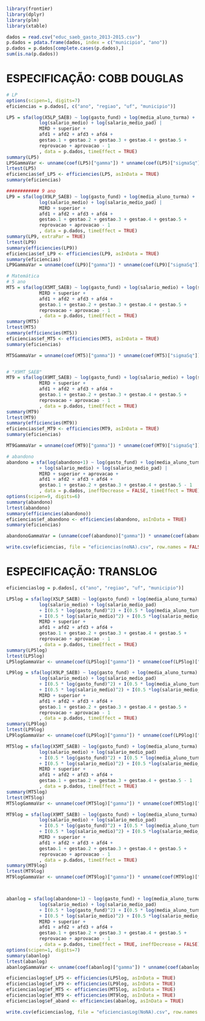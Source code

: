 ```r
library(frontier)
library(dplyr)
library(plm)
library(xtable)

dados = read.csv("educ_saeb_gasto_2013-2015.csv")
p.dados = pdata.frame(dados, index = c("municipio", "ano"))
p.dados = p.dados[complete.cases(p.dados),]
sum(is.na(p.dados))

```

# ESPECIFICAÇÃO: COBB DOUGLAS
```r
# LP
options(scipen=1, digits=7)
eficiencias = p.dados[, c("ano", "regiao", "uf", "municipio")]

LP5 = sfa(log(X5LP_SAEB) ~ log(gasto_fund) + log(media_aluno_turma) +
            log(salario_medio) + log(salario_medio_pad) |
            MIRD + superior +
            afd1 + afd2 + afd3 + afd4 +
            gestao.1 + gestao.2 + gestao.3 + gestao.4 + gestao.5 +
            reprovacao + aprovacao - 1
            , data = p.dados, timeEffect = TRUE)
summary(LP5)
LP5GammaVar <- unname(coef(LP5)["gamma"]) * unname(coef(LP5)["sigmaSq"]) * (1 - (2*dnorm(0) )^2) / (unname(coef(LP5)["gamma"]) * unname(coef(LP5)["sigmaSq"]) * (1 - (2*dnorm(0) )^2) + (1 - unname(coef(LP5)["gamma"])) * unname(coef(LP5)["sigmaSq"]))
lrtest(LP5)
eficiencias$ef_LP5 <- efficiencies(LP5, asInData = TRUE)
summary(eficiencias)
```

```r
############ 9 ano
LP9 = sfa(log(X9LP_SAEB) ~ log(gasto_fund) + log(media_aluno_turma) +
            log(salario_medio) + log(salario_medio_pad) |
            MIRD + superior +
            afd1 + afd2 + afd3 + afd4 +
            gestao.1 + gestao.2 + gestao.3 + gestao.4 + gestao.5 +
            reprovacao + aprovacao - 1
            , data = p.dados, timeEffect = TRUE)
summary(LP9, extraPar = TRUE)
lrtest(LP9)
summary(efficiencies(LP9))
eficiencias$ef_LP9 <- efficiencies(LP9, asInData = TRUE)
summary(eficiencias)
LP9GammaVar = unname(coef(LP9)["gamma"]) * unname(coef(LP9)["sigmaSq"]) * (1 - (2*dnorm(0) )^2) / (unname(coef(LP9)["gamma"]) * unname(coef(LP9)["sigmaSq"]) * (1 - (2*dnorm(0) )^2) + (1 - unname(coef(LP9)["gamma"]) ) * unname(coef(LP9)["sigmaSq"]))

```

```r
# Matemática
# 5 ano
MT5 = sfa(log(X5MT_SAEB) ~ log(gasto_fund) + log(salario_medio) + log(salario_medio_pad) + log(media_aluno_turma) |
            MIRD + superior +
            afd1 + afd2 + afd3 + afd4 +
            gestao.1 + gestao.2 + gestao.3 + gestao.4 + gestao.5 +
            reprovacao + aprovacao - 1
            , data = p.dados, timeEffect = TRUE)
summary(MT5)
lrtest(MT5)
summary(efficiencies(MT5))
eficiencias$ef_MT5 <- efficiencies(MT5, asInData = TRUE)
summary(eficiencias)

MT5GammaVar = unname(coef(MT5)["gamma"]) * unname(coef(MT5)["sigmaSq"]) * (1 - (2*dnorm(0) )^2) / (unname(coef(MT5)["gamma"]) * unname(coef(MT5)["sigmaSq"]) * (1 - (2*dnorm(0) )^2) + (1 - unname(coef(MT5)["gamma"])) * unname(coef(MT5)["sigmaSq"]))


# "X9MT_SAEB" 
MT9 = sfa(log(X9MT_SAEB) ~ log(gasto_fund) + log(salario_medio) + log(salario_medio_pad) + log(media_aluno_turma) |
            MIRD + superior +
            afd1 + afd2 + afd3 + afd4 +
            gestao.1 + gestao.2 + gestao.3 + gestao.4 + gestao.5 +
            reprovacao + aprovacao - 1
            , data = p.dados, timeEffect = TRUE)
summary(MT9)
lrtest(MT9)
summary(efficiencies(MT9))
eficiencias$ef_MT9 <- efficiencies(MT9, asInData = TRUE)
summary(eficiencias)

MT9GammaVar = unname(coef(MT9)["gamma"]) * unname(coef(MT9)["sigmaSq"]) * (1 - (2*dnorm(0) )^2) / (unname(coef(MT9)["gamma"]) * unname(coef(MT9)["sigmaSq"]) * (1 - (2*dnorm(0) )^2) + (1 - unname(coef(MT9)["gamma"])) * unname(coef(MT9)["sigmaSq"]))

```

```r

# abandono 
abandono = sfa(log(abandono+1) ~ log(gasto_fund) + log(media_aluno_turma) +
            + log(salario_medio) + log(salario_medio_pad) |
            MIRD + superior + aprovacao +
            afd1 + afd2 + afd3 + afd4 +
            gestao.1 + gestao.2 + gestao.3 + gestao.4 + gestao.5 - 1
            , data = p.dados, ineffDecrease = FALSE, timeEffect = TRUE)
options(scipen=9, digits=6)
summary(abandono)
lrtest(abandono)
summary(efficiencies(abandono))
eficiencias$ef_abandono <- efficiencies(abandono, asInData = TRUE)
summary(eficiencias)

abandonoGammaVar = (unname(coef(abandono)["gamma"]) * unname(coef(abandono)["sigmaSq"]) * (1 - (2*dnorm(0) )^2) + (1 - unname(coef(abandono)["gamma"])) * unname(coef(abandono)["sigmaSq"]))

```


```r

write.csv(eficiencias, file = "eficiencias(noNA).csv", row.names = FALSE)

```

# ESPECIFICAÇÃO: TRANSLOG
```r
eficienciaslog = p.dados[, c("ano", "regiao", "uf", "municipio")]

```

```r
LP5log = sfa(log(X5LP_SAEB) ~ log(gasto_fund) + log(media_aluno_turma) +
            log(salario_medio) + log(salario_medio_pad) 
            + I(0.5 * log(gasto_fund)^2) + I(0.5 * log(media_aluno_turma)^2) 
            + I(0.5 * log(salario_medio)^2) + I(0.5 *log(salario_medio_pad)^2)|
            MIRD + superior +
            afd1 + afd2 + afd3 + afd4 +
            gestao.1 + gestao.2 + gestao.3 + gestao.4 + gestao.5 +
            reprovacao + aprovacao - 1
            , data = p.dados, timeEffect = TRUE)
summary(LP5log)
lrtest(LP5log)
LP5logGammaVar <- unname(coef(LP5log)["gamma"]) * unname(coef(LP5log)["sigmaSq"]) * (1 - (2*dnorm(0) )^2) / (unname(coef(LP5log)["gamma"]) * unname(coef(LP5log)["sigmaSq"]) * (1 - (2*dnorm(0) )^2) + (1 - unname(coef(LP5log)["gamma"])) * unname(coef(LP5log)["sigmaSq"]))

LP9log = sfa(log(X9LP_SAEB) ~ log(gasto_fund) + log(media_aluno_turma) +
            log(salario_medio) + log(salario_medio_pad) 
            + I(0.5 * log(gasto_fund)^2) + I(0.5 * log(media_aluno_turma)^2) 
            + I(0.5 * log(salario_medio)^2) + I(0.5 *log(salario_medio_pad)^2)|
            MIRD + superior +
            afd1 + afd2 + afd3 + afd4 +
            gestao.1 + gestao.2 + gestao.3 + gestao.4 + gestao.5 +
            reprovacao + aprovacao - 1
            , data = p.dados, timeEffect = TRUE)
summary(LP9log)
lrtest(LP9log)
LP9logGammaVar <- unname(coef(LP9log)["gamma"]) * unname(coef(LP9log)["sigmaSq"]) * (1 - (2*dnorm(0) )^2) / (unname(coef(LP9log)["gamma"]) * unname(coef(LP9log)["sigmaSq"]) * (1 - (2*dnorm(0) )^2) + (1 - unname(coef(LP9log)["gamma"])) * unname(coef(LP9log)["sigmaSq"]))

MT5log = sfa(log(X5MT_SAEB) ~ log(gasto_fund) + log(media_aluno_turma) +
            log(salario_medio) + log(salario_medio_pad) 
            + I(0.5 * log(gasto_fund)^2) + I(0.5 * log(media_aluno_turma)^2) 
            + I(0.5 * log(salario_medio)^2) + I(0.5 *log(salario_medio_pad)^2)|
            MIRD + superior +
            afd1 + afd2 + afd3 + afd4 +
            gestao.1 + gestao.2 + gestao.3 + gestao.4 + gestao.5 - 1
            , data = p.dados, timeEffect = TRUE)
summary(MT5log)
lrtest(MT5log)
MT5logGammaVar <- unname(coef(MT5log)["gamma"]) * unname(coef(MT5log)["sigmaSq"]) * (1 - (2*dnorm(0) )^2) / (unname(coef(MT5log)["gamma"]) * unname(coef(MT5log)["sigmaSq"]) * (1 - (2*dnorm(0) )^2) + (1 - unname(coef(MT5log)["gamma"])) * unname(coef(MT5log)["sigmaSq"]))

MT9log = sfa(log(X9MT_SAEB) ~ log(gasto_fund) + log(media_aluno_turma) +
            log(salario_medio) + log(salario_medio_pad) 
            + I(0.5 * log(gasto_fund)^2) + I(0.5 * log(media_aluno_turma)^2) 
            + I(0.5 * log(salario_medio)^2) + I(0.5 *log(salario_medio_pad)^2)|
            MIRD + superior +
            afd1 + afd2 + afd3 + afd4 +
            gestao.1 + gestao.2 + gestao.3 + gestao.4 + gestao.5 +
            reprovacao + aprovacao - 1
            , data = p.dados, timeEffect = TRUE)
summary(MT9log)
lrtest(MT9log)
MT9logGammaVar <- unname(coef(MT9log)["gamma"]) * unname(coef(MT9log)["sigmaSq"]) * (1 - (2*dnorm(0) )^2) / (unname(coef(MT9log)["gamma"]) * unname(coef(MT9log)["sigmaSq"]) * (1 - (2*dnorm(0) )^2) + (1 - unname(coef(MT9log)["gamma"])) * unname(coef(MT9log)["sigmaSq"]))



abanlog = sfa(log(abandono+1) ~ log(gasto_fund) + log(media_aluno_turma) +
            log(salario_medio) + log(salario_medio_pad) 
            + I(0.5 * log(gasto_fund)^2) + I(0.5 * log(media_aluno_turma)^2) 
            + I(0.5 * log(salario_medio)^2) + I(0.5 *log(salario_medio_pad)^2)|
            MIRD + superior +
            afd1 + afd2 + afd3 + afd4 +
            gestao.1 + gestao.2 + gestao.3 + gestao.4 + gestao.5 +
            reprovacao + aprovacao - 1
            , data = p.dados, timeEffect = TRUE, ineffDecrease = FALSE)
options(scipen=1, digits=7)
summary(abanlog)
lrtest(abanlog)
abanlogGammaVar <- unname(coef(abanlog)["gamma"]) * unname(coef(abanlog)["sigmaSq"]) * (1 - (2*dnorm(0) )^2) / (unname(coef(abanlog)["gamma"]) * unname(coef(abanlog)["sigmaSq"]) * (1 - (2*dnorm(0) )^2) + (1 - unname(coef(abanlog)["gamma"])) * unname(coef(abanlog)["sigmaSq"]))


```

```r
eficienciaslog$ef_LP5 <- efficiencies(LP5log, asInData = TRUE)
eficienciaslog$ef_LP9 <- efficiencies(LP9log, asInData = TRUE)
eficienciaslog$ef_MT5 <- efficiencies(MT5log, asInData = TRUE)
eficienciaslog$ef_MT9 <- efficiencies(MT9log, asInData = TRUE)
eficienciaslog$ef_aband <- efficiencies(abanlog, asInData = TRUE)

write.csv(eficienciaslog, file = "eficienciasLog(NoNA).csv", row.names = FALSE)
```



